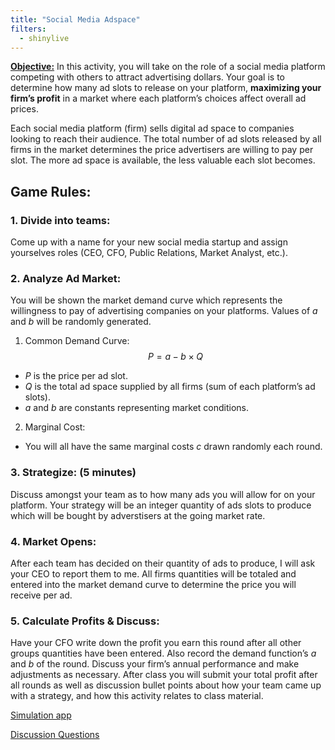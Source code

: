 ```yaml
---
title: "Social Media Adspace"
filters:
  - shinylive
---
```


**<u>Objective:</u>**
In this activity, you will take on the role of a social media platform
competing with others to attract advertising dollars. Your goal is to determine
how many ad slots to release on your platform, **maximizing your firm’s profit** in
a market where each platform’s choices affect overall ad prices.

Each social media platform (firm) sells digital ad space to companies looking
to reach their audience. The total number of ad slots released by all firms in
the market determines the price advertisers are willing to pay per slot. The
more ad space is available, the less valuable each slot becomes.

## Game Rules:

### 1. Divide into teams:

  Come up with a name for your new social media startup and assign yourselves roles
  (CEO, CFO, Public Relations, Market Analyst, etc.).

### 2. Analyze Ad Market:
  
  You will be shown the market demand curve which represents the willingness to pay 
  of advertising companies on your platforms. 
  Values of $a$ and $b$ will be randomly generated.

  1. Common Demand Curve: 
  $$ P = a - b \times Q $$

  * $P$ is the price per ad slot.
  * $Q$ is the total ad space supplied by all firms (sum of each platform’s ad slots).
  * $a$ and $b$ are constants representing market conditions.

  2. Marginal Cost: 

  * You will all have the same marginal costs $c$ drawn randomly each round.

### 3. Strategize: (5 minutes)

  Discuss amongst your team as to how many ads you will allow for on your platform.
  Your strategy will be an integer quantity of ads slots to produce which will be bought by adverstisers at the going market rate.

### 4. Market Opens:

  After each team has decided on their quantity of ads to produce, I will ask your CEO to report them to me.
  All firms quantities will be totaled and entered into the market demand curve to determine the price you will receive per ad.

### 5. Calculate Profits & Discuss:

  Have your CFO write down the profit you earn this round after all other groups quantities have been entered.
  Also record the demand function's $a$ and $b$ of the round.
  Discuss your firm's annual performance and make adjustments as necessary.
  After class you will submit your total profit after all rounds as well as discussion bullet points
  about how your team came up with a strategy, and how this activity relates to class material.

[Simulation app](simulation.qmd){.btn .btn-outline-primary .btn role="button"}

[Discussion Questions](discuss.qmd){.btn .btn-outline-primary .btn role="button"}